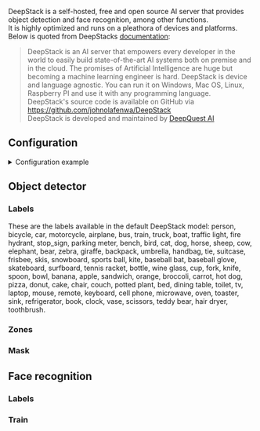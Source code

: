 


<ComponentHeader meta={ComponentMetadata} />

DeepStack is a self-hosted, free and open source AI server that provides object detection and face recognition, among other functions.<br/>
It is highly optimized and runs on a pleathora of devices and platforms.<br/>
Below is quoted from DeepStacks [documentation](https://docs.deepstack.cc/index.html):

> DeepStack is an AI server that empowers every developer in the world to easily build state-of-the-art AI systems both on premise and in the cloud. The promises of Artificial Intelligence are huge but becoming a machine learning engineer is hard. DeepStack is device and language agnostic. You can run it on Windows, Mac OS, Linux, Raspberry PI and use it with any programming language.<br/>
> DeepStack's source code is available on GitHub via https://github.com/johnolafenwa/DeepStack<br/>
> DeepStack is developed and maintained by [DeepQuest AI](https://deepquestai.com/)

## Configuration

<details>
  <summary>Configuration example</summary>

```yaml
deepstack:
  host: deepstack
  port: 5000
  object_detector:
    cameras:
      camera_one:
        scan_on_motion_only: false
        fps: 1
        labels:
          - label: person
            confidence: 0.8

  face_recognition:
    save_unknown_faces: false
    cameras:
      camera_one:
    labels:
      - person
```

</details>

<ComponentConfiguration meta={ComponentMetadata} config={config} />

## Object detector

<ObjectDetector />

### Labels

<ObjectDetectorLabels>
  <Admonition type="tip">
    These are the labels available in the default DeepStack model:
    <CodeBlock language="bash">
      person, bicycle, car, motorcycle, airplane, bus, train, truck, boat,
      traffic light, fire hydrant, stop_sign, parking meter, bench, bird, cat,
      dog, horse, sheep, cow, elephant, bear, zebra, giraffe, backpack,
      umbrella, handbag, tie, suitcase, frisbee, skis, snowboard, sports ball,
      kite, baseball bat, baseball glove, skateboard, surfboard, tennis racket,
      bottle, wine glass, cup, fork, knife, spoon, bowl, banana, apple,
      sandwich, orange, broccoli, carrot, hot dog, pizza, donut, cake, chair,
      couch, potted plant, bed, dining table, toilet, tv, laptop, mouse, remote,
      keyboard, cell phone, microwave, oven, toaster, sink, refrigerator, book,
      clock, vase, scissors, teddy bear, hair dryer, toothbrush.
    </CodeBlock>
  </Admonition>
</ObjectDetectorLabels>

### Zones

<ObjectDetectorZones meta={ComponentMetadata} />

### Mask

<ObjectDetectorMask meta={ComponentMetadata} />

## Face recognition

<FaceRecognition />

### Labels

<FaceRecognitionLabels />

### Train

<FaceRecognitionTrain />
